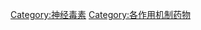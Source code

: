 {{Commonscat|Parasympathomimetics}}

[[Category:神经毒素|Category:神经毒素]]
[[Category:各作用机制药物|Category:各作用机制药物]]